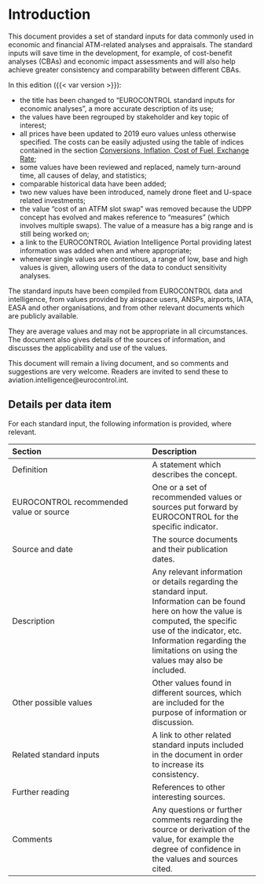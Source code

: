 # Introduction {-}

This document provides a set of standard inputs for data commonly used in
economic and financial ATM-related analyses and appraisals.
The standard inputs will save time in the development, for example,
of cost-benefit analyses (CBAs) and economic impact assessments and
will also help achieve greater consistency and comparability between
different CBAs.


In this edition ({{< var version >}}):

* the title has been changed to “EUROCONTROL standard inputs for economic analyses”,
  a more accurate description of its use;
* the values have been regrouped by stakeholder and key topic of interest;
* all prices have been updated to 2019 euro values unless otherwise specified.
  The costs can be    easily adjusted using the table of indices contained in
  the section [Conversions, Inflation, Cost of Fuel, Exchange Rate](#conversions);
* some values have been reviewed and replaced, namely turn-around time,
  all causes of delay, and statistics;
* comparable historical data have been added;
* two new values have been introduced, namely drone fleet and U-space related
  investments;
* the value “cost of an ATFM slot swap” was removed because the UDPP concept
  has evolved and makes reference to “measures” (which involves multiple swaps).
  The value of a measure has a big range and is still being worked on;
* a link to the EUROCONTROL Aviation Intelligence Portal providing latest
  information was added when and where appropriate;
* whenever single values are contentious, a range of low, base and high values
  is given, allowing users of the data to conduct sensitivity analyses.


The standard inputs have been compiled from EUROCONTROL data and intelligence, from values provided by airspace users, ANSPs, airports, IATA, EASA and other organisations, and from other relevant documents which are publicly available.

They are average values and may not be appropriate in all circumstances. The document also gives details of the sources of information, and discusses the applicability and use of the values.

This document will remain a living document, and so comments and suggestions are very welcome. Readers are invited to send these to aviation.intelligence@eurocontrol.int.


## Details per data item {.unlisted .unnumbered}

For each standard input, the following information is provided, where relevant.

|      Section     |  Description |
|:-----------------|:-------------|
| Definition       | A statement which describes the concept. |
| EUROCONTROL recommended value or source | One or a set of recommended values or sources put forward by EUROCONTROL for the specific indicator. |
| Source and date | The source documents and their publication dates. |
| Description     | Any relevant information or details regarding the standard input. Information can be found here on how the value is computed, the specific use of the indicator, etc. Information regarding the limitations on using the values may also be included. |
| Other possible values | Other values found in different sources, which are included for the purpose of information or discussion. |
| Related standard inputs | A link to other related standard inputs included in the document in order to increase its consistency. |
| Further reading | References to other interesting sources. |
| Comments | Any questions or further comments regarding the source or derivation of the value, for example the degree of confidence in the values and sources cited. |

